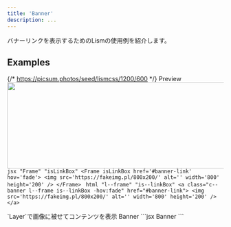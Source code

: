 ```yaml
---
title: 'Banner'
description: ...
---
```




バナーリンクを表示するためのLismの使用例を紹介します。


## Examples

{/* https://picsum.photos/seed/lismcss/1200/600 */}
<Preview>
	<PreviewTitle>Preview</PreviewTitle>
	<PreviewArea p='30'>
		<Frame isLinkBox href='#banner-link' hov='fade'>
			<img src='https://fakeimg.pl/800x200/' alt='' width='800' height='200' />
		</Frame>
	</PreviewArea>
	<PreviewCode slot='tab' label='JSX'>
		```jsx "Frame" "isLinkBox"
		<Frame isLinkBox href='#banner-link' hov='fade'>
			<img src='https://fakeimg.pl/800x200/' alt='' width='800' height='200' />
		</Frame>
		```
	</PreviewCode>
	<PreviewCode slot='tab' label='HTML'>
		```html "l--frame" "is--linkBox"
		<a class="c--banner l--frame is--linkBox -hov:fade" href="#banner-link">
			<img src='https://fakeimg.pl/800x200/' alt='' width='800' height='200' />
		</a>
		```
	</PreviewCode>
</Preview>


<Preview>
	<PreviewTitle>`Layer`で画像に被せてコンテンツを表示</PreviewTitle>
	<PreviewArea p='30'>
		<Frame isLinkBox href='#banner-link' hov='fade' ar='4/1' bdrs='4'>
			<Media src='/img/img-3.jpg' alt='' width='960' height='640' loading='lazy' />
			<Layer bgc='black' op='0.5' />
			<Stack isLayer jc='c' g='5' px='40' c='white' lh='s'>
				<Text fz='xl' fw='bold'>Banner</Text>
				<Dummy fz='s' lang='ja' length='s'/>
			</Stack>
		</Frame>
	</PreviewArea>
	<PreviewCode>
		```jsx
		<Frame isLinkBox href='#banner-link' hov='fade' ar='4/1' bdrs='4'>
			<Media src='/img/img-3.jpg' alt='' width='960' height='640' loading='lazy' />
			<Layer bgc='black' op='0.5' />
			<Stack isLayer jc='c' g='5' px='40' c='white' lh='s'>
				<Text fz='xl' fw='bold'>Banner</Text>
				<Dummy fz='s' lang='ja' length='s'/>
			</Stack>
		</Frame>
		```
	</PreviewCode>
</Preview>
